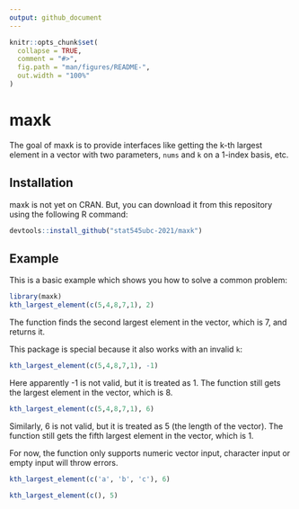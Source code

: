 ```yaml
---
output: github_document
---
```


<!-- README.md is generated from README.Rmd. Please edit that file -->

```r
knitr::opts_chunk$set(
  collapse = TRUE,
  comment = "#>",
  fig.path = "man/figures/README-",
  out.width = "100%"
)
```

# maxk

<!-- badges: start -->
<!-- badges: end -->

The goal of maxk is to provide interfaces like getting the k-th largest element in a vector with two parameters, `nums` and `k` on a 1-index basis, etc.

## Installation

maxk is not yet on CRAN. But, you can download it from this repository using the following R command:


``` r
devtools::install_github("stat545ubc-2021/maxk")
```

## Example

This is a basic example which shows you how to solve a common problem:

```r
library(maxk)
kth_largest_element(c(5,4,8,7,1), 2)
```

The function finds the second largest element in the vector, which is 7, and returns it.

This package is special because it also works with an invalid `k`:

```r
kth_largest_element(c(5,4,8,7,1), -1)
```

Here apparently -1 is not valid, but it is treated as 1. The function still gets the largest element in the vector, which is 8.

```r
kth_largest_element(c(5,4,8,7,1), 6)
```

Similarly, 6 is not valid, but it is treated as 5 (the length of the vector). The function still gets the fifth largest element in the vector, which is 1.

For now, the function only supports numeric vector input, character input or empty input will throw errors.

```r
kth_largest_element(c('a', 'b', 'c'), 6)

kth_largest_element(c(), 5)
```
